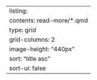 ---
listing:
  contents: read-more/*.qmd
  type: grid
  grid-columns: 2
  image-height: "440px"
  sort: "title asc"
  sort-ui: false
---